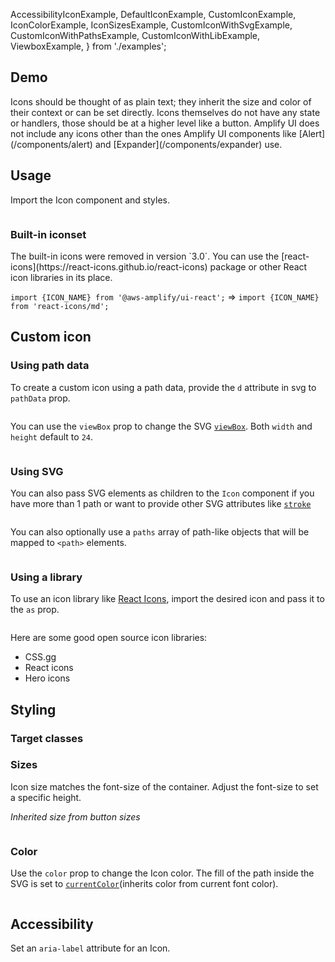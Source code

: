 
  AccessibilityIconExample,
  DefaultIconExample,
  CustomIconExample,
  IconColorExample,
  IconSizesExample,
  CustomIconWithSvgExample,
  CustomIconWithPathsExample,
  CustomIconWithLibExample,
  ViewboxExample,
} from './examples';

## Demo

<IconDemo />

<Alert variation="info" heading="Note">
Icons should be thought of as plain text; they inherit the size and color of their context or can be set directly. Icons themselves do not have any state or handlers, those should be at a higher level like a button. Amplify UI does not include any icons other than the ones Amplify UI components like [Alert](/components/alert) and [Expander](/components/expander) use.
</Alert>

## Usage

Import the Icon component and styles.

<Example>
<DefaultIconExample />
  <ExampleCode>

```jsx file=./examples/DefaultIconExample.tsx

```
  </ExampleCode>
</Example>

### Built-in iconset

<Alert variation="warning" heading="Deprecated">
  The built-in icons were removed in version `3.0`. You can use the
  [react-icons](https://react-icons.github.io/react-icons) package or other
  React icon libraries in its place. 

  `import {ICON_NAME} from '@aws-amplify/ui-react';` => `import {ICON_NAME} from 'react-icons/md';`

</Alert>

## Custom icon

### Using path data

To create a custom icon using a path data, provide the `d` attribute in svg to `pathData` prop.

<Example>
  <CustomIconExample />
  
  <ExampleCode>

```jsx file=./examples/CustomIconExample.tsx

```

  </ExampleCode>
</Example>

You can use the `viewBox` prop to change the SVG [`viewBox`](https://developer.mozilla.org/en-US/docs/Web/SVG/Attribute/viewBox). Both `width` and `height` default to `24`.

<Example>
  <ViewboxExample />
  
  <ExampleCode>

```jsx file=./examples/ViewboxExample.tsx

```

  </ExampleCode>
</Example>

### Using SVG

You can also pass SVG elements as children to the `Icon` component if you have more than 1 path or want to provide other SVG attributes like [`stroke`](https://developer.mozilla.org/en-US/docs/Web/SVG/Attribute/stroke)

<Example>
  <CustomIconWithSvgExample />
  
  <ExampleCode>

```jsx file=./examples/CustomIconWithSvgExample.tsx

```

  </ExampleCode>
</Example>

You can also optionally use a `paths` array of path-like objects that will be mapped to `<path>` elements.

<Example>
  <CustomIconWithPathsExample />
  
  <ExampleCode>

```jsx file=./examples/CustomIconWithPathsExample.tsx

```

  </ExampleCode>
</Example>

### Using a library

To use an icon library like [React Icons](https://react-icons.github.io/react-icons), import the desired icon and pass it to the `as` prop.

<Example>
  <CustomIconWithLibExample />
  
  <ExampleCode>

```jsx file=./examples/CustomIconWithLibExample.tsx

```

  </ExampleCode>
</Example>

Here are some good open source icon libraries:

- <Link href="https://css.gg" isExternal={true}>CSS.gg</Link>
- <Link href="https://react-icons.github.io/react-icons/" isExternal={true}>React icons</Link>
- <Link href="https://heroicons.com/" isExternal={true}>Hero icons</Link>

## Styling

### Target classes

<ComponentStyleDisplay componentName="Icon" />

### Sizes

Icon size matches the font-size of the container. Adjust the font-size to set a specific height.

_Inherited size from button sizes_

<Example>
  <IconSizesExample />
  
  <ExampleCode>

```jsx file=./examples/IconSizesExample.tsx

```

  </ExampleCode>
</Example>

### Color

Use the `color` prop to change the Icon color. The fill of the path inside the SVG is set to [`currentColor`](https://developer.mozilla.org/en-US/docs/Web/CSS/color_value#currentcolor_keyword)(inherits color from current font color).

<Example>
  <IconColorExample />
  
  <ExampleCode>

```jsx file=./examples/IconColorExample.tsx

```

  </ExampleCode>
</Example>

## Accessibility

Set an `aria-label` attribute for an Icon.

<Example>
  <AccessibilityIconExample />
  
  <ExampleCode>

```jsx file=./examples/AccessibilityIconExample.tsx

```

  </ExampleCode>
</Example>
